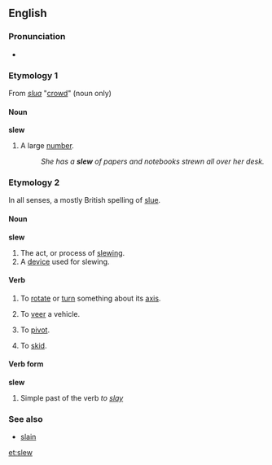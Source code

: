 ==English==

===Pronunciation===
*{{IPA|/sluː/}}

===Etymology 1===
From {{Ir.}} ''[[slua]]'' "[[crowd]]" (noun only)

====Noun====
'''slew'''
# A large [[number]].
#:''She has a '''slew''' of papers and notebooks strewn all over her desk.''

===Etymology 2===
In all senses, a mostly British spelling of [[slue]].

====Noun====
'''slew'''
# The act, or process of [[slewing]].
# A [[device]] used for slewing.

====Verb====
{{en-infl-reg-consonant|slew||}}
# {{transitive}} To [[rotate]] or [[turn]] something about its [[axis]].
# {{transitive}} To [[veer]] a vehicle.
# {{intransitive}} To [[pivot]].
# {{intransitive}} To [[skid]].

====Verb form====
'''slew'''
# Simple past of the verb ''to [[slay]]''

===See also===
* [[slain]]

[[et:slew]]